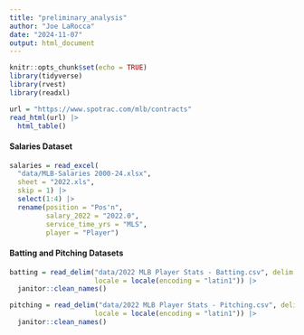 ```yaml
---
title: "preliminary_analysis"
author: "Joe LaRocca"
date: "2024-11-07"
output: html_document
---
```


```r
knitr::opts_chunk$set(echo = TRUE)
library(tidyverse)
library(rvest)
library(readxl)
```

```r

url = "https://www.spotrac.com/mlb/contracts"
read_html(url) |>
  html_table()

```

#### Salaries Dataset

```r

salaries = read_excel(
  "data/MLB-Salaries 2000-24.xlsx", 
  sheet = "2022.xls",
  skip = 1) |>
  select(1:4) |>
  rename(position = "Pos'n",
         salary_2022 = "2022.0",
         service_time_yrs = "MLS",
         player = "Player")

```

#### Batting and Pitching Datasets

```r

batting = read_delim("data/2022 MLB Player Stats - Batting.csv", delim = ";",
                     locale = locale(encoding = "latin1")) |>
  janitor::clean_names()

```

```r

pitching = read_delim("data/2022 MLB Player Stats - Pitching.csv", delim = ";",
                     locale = locale(encoding = "latin1")) |>
  janitor::clean_names()

```